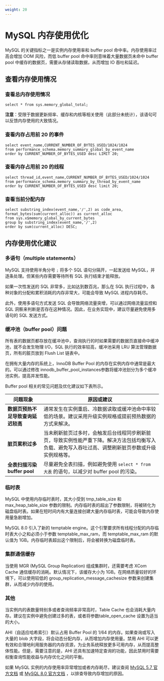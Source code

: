 ```yaml
---
weight: 20
---
```


# MySQL 内存使用优化

MySQL 的关键指标之一是实例内存使用率和 buffer pool 命中率。内存使用率过高会增加 OOM 风险，而低 buffer pool 命中率则意味着大量数据页未命中 buffer pool 中缓存的数据页，需要从存储读取数据，从而增加 IO 吞吐和延迟。

## 查看内存使用情况

### 查看总内存使用情况

```
select * from sys.memory_global_total;
```

**注意**：受限于数据更新频率、缓存和内核等相关使用（此部分未统计），该语句可以反馈内存使用的大致情况。

### 查看内存占用前 20 的事件

```
select event_name,CURRENT_NUMBER_OF_BYTES_USED/1024/1024
from performance_schema.memory_summary_global_by_event_name
order by CURRENT_NUMBER_OF_BYTES_USED desc LIMIT 20;
```

### 查看内存占用前 20 的线程

```
select thread_id,event_name,CURRENT_NUMBER_OF_BYTES_USED/1024/1024
from performance_schema.memory_summary_by_thread_by_event_name
order by CURRENT_NUMBER_OF_BYTES_USED desc limit 20;
```

### 查看当前分配内存

```
select substring_index(event_name,'/',2) as code_area, format_bytes(sum(current_alloc)) as current_alloc
from sys.x$memory_global_by_current_bytes
group by substring_index(event_name,'/',2)
order by sum(current_alloc) DESC;
```

## 内存使用优化建议

### 多语句（multiple statements）

MySQL 支持使用半角分号 `;` 将多个 SQL 语句分隔开，一起发送给 MySQL，并逐条处理。但某些内存需要等待所有 SQL 执行结束才能释放。

如果一次性发送的 SQL 非常多，比如达到数百兆，那么在 SQL 执行过程中，各种对象的分配和累积消耗的内存非常大，可能会导致 MySQL 进程内存耗尽。

此外，使用多语句方式发送 SQL 会导致网络流量突增，可以通过网络流量监控和 SQL 洞察来判断是否存在这种情况。因此，在业务实现中，建议尽量避免使用多语句的 SQL 发送方式。

### 缓冲池（buffer pool）问题

所有表的数据页都存放在缓冲池中，查询执行的时如果需要的数据页直接命中缓冲池，就不会发生物理 I/O，SQL 执行的效率较高，缓冲池采用 LRU 算法管理数据页，所有的脏页放到 Flush List 链表中。

在拥有大量内存的系统上，InnoDB Buffer Pool 的内存在实例内存中通常是最大的。可以通过修改 innodb_buffer_pool_instances参数将缓冲池划分为多个缓冲池实例，提高并发性能。

Buffer pool 相关的常见问题及优化建议如下表所示。

| 问题现象 | 原因或建议 |
| --- | --- |
| **数据页预热不足导致查询延迟较高** | 通常发生在实例重启、冷数据读取或缓冲池命中率较低的场景。建议采用升级实例规格或提前预热数据的方式来解决。 |
| **脏页累积过多** | 当未刷新脏页过多时，会触发后台线程同步刷新脏页，导致实例性能严重下降。解决方法包括均衡写入负载、避免写入吞吐过高、调整刷新脏页参数或升级实例规格等。 |
| **全表扫描污染 buffer pool** | 尽量避免全表扫描，例如避免使用 `select * from 大表` 的语句，以减少对 buffer pool 的污染。|

### 临时表

MySQL 中使用内存临时表时，其大小受到 tmp_table_size 和 max_heap_table_size 参数的限制。内存临时表的超出了参数限制，将被转化为磁盘临时表。如果在短时间内有大量连接创建大量内存临时表，可能会导致内存使用量急剧增加。

MySQL 8.0 引入了新的 temptable engine。这个引擎要求所有线程分配的内存临时表大小之和必须小于参数 temptable_max_ram，而 temptable_max_ram 的默认值为 1GB。内存临时表超出这个限制后，将会被转换为磁盘临时表。

### 集群通信缓存

当使用 MGR (MySQL Group Replication) 组成集群时，还需要考虑 XCom Cache 通信缓存的消耗。默认情况下，该缓存大小为 1GB。在网络质量较好的环境下，可以使用较低的 group_replication_message_cachesize 参数来创建集群，从而减少内存的使用。

### 其他

当实例内的表数量特别多或者查询频率非常高时，Table Cache 也会消耗大量内存。建议在实例中避免创建过多的表，或者将参数table_open_cache 设置为适当的大小。

AHI（自适应哈希索引）默认占用 Buffer Pool 的 1/64 的内存。如果查询或写入大量的 blob 大字段，将会动态分配内存，从而增加内存使用量。禁用 AHI 可以更有效和合理地利用服务器的内存资源，为业务系统释放更多可用内存，从而提高整体性能。但是，需要注意的是，AHI 还具有加速特定查询的功能，因此禁用时需要权衡查询性能收益与内存优化之间的平衡。

如果 MySQL 实例的内存使用率异常增加或者内存耗尽，建议查阅 [MySQL 5.7 官方文档](https://dev.mysql.com/doc/refman/5.7/en/optimizing-innodb-diskio.html) 或 [MySQL 8.0 官方文档](https://dev.mysql.com/doc/refman/8.0/en/optimizing-innodb-diskio.html) ，以排查导致内存增加的原因。

